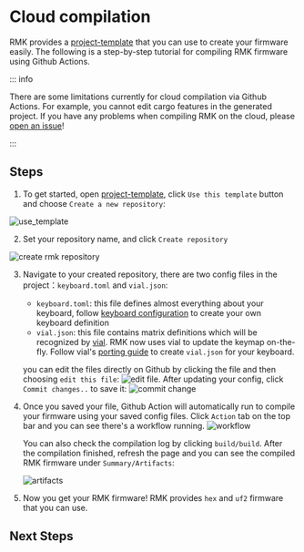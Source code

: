 # Cloud compilation

RMK provides a [project-template](https://github.com/HaoboGu/rmk-project-template) that you can use to create your firmware easily. The following is a step-by-step tutorial for compiling RMK firmware using Github Actions.

::: info

There are some limitations currently for cloud compilation via Github Actions. For example, you cannot edit cargo features in the generated project. If you have any problems when compiling RMK on the cloud, please [open an issue](https://github.com/HaoboGu/rmk/issues/new)!

:::

## Steps

1. To get started, open [project-template](https://github.com/HaoboGu/rmk-project-template), click `Use this template` button and choose `Create a new repository`:

![use_template](../../../images/use_template.png)

2. Set your repository name, and click `Create repository`

![create rmk repository](../../../images/create_repository.png)

3. Navigate to your created repository, there are two config files in the project：`keyboard.toml` and `vial.json`:
   - `keyboard.toml`: this file defines almost everything about your keyboard, follow [keyboard configuration](../../configuration) to create your own keyboard definition
   - `vial.json`: this file contains matrix definitions which will be recognized by [vial](https://get.vial.today/). RMK now uses vial to update the keymap on-the-fly. Follow vial's [porting guide](https://get.vial.today/docs/porting-to-via.html) to create `vial.json` for your keyboard.

   you can edit the files directly on Github by clicking the file and then choosing `edit this file`: ![edit file](../../../images/edit_config_file.png). After updating your config, click `Commit changes..` to save it: ![commit change](../../../images/commit_changes.png)

4. Once you saved your file, Github Action will automatically run to compile your firmware using your saved config files. Click `Action` tab on the top bar and you can see there's a workflow running. ![workflow](../../../images/workflow.png)

   You can also check the compilation log by clicking `build/build`. After the compilation finished, refresh the page and you can see the compiled RMK firmware under `Summary/Artifacts`:

   ![artifacts](../../../images/artifacts.png)

5. Now you get your RMK firmware! RMK provides `hex` and `uf2` firmware that you can use. 

## Next Steps


<div style={{ display: "grid", gridTemplateColumns: "repeat(1, 1fr)", gap: "20px"}}>
<LinkCard
      href="../flash_firmware"
      title="️Flashing Firmware"
      description="Flash the firmware to your microcontroller"
/>
</div>